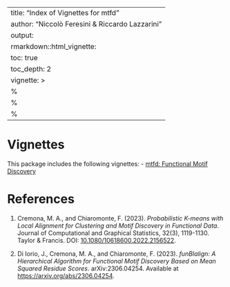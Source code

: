 \documentclass{article}
---
title: "Index of Vignettes for mtfd"
author: "Niccolò Feresini & Riccardo Lazzarini"
output:  
  rmarkdown::html_vignette:  
    toc: true  
    toc_depth: 2  
vignette: >  
  %\VignetteEncoding{UTF-8}  
  %\VignetteIndexEntry{Index of Vignettes for mtfd}  
  %\VignetteEngine{knitr::rmarkdown}  
---

# Vignettes

This package includes the following vignettes:
- [mtfd: Functional Motif Discovery](mtfd_vignette.Rmd)

# References

1. Cremona, M. A., and Chiaromonte, F. (2023). *Probabilistic K-means with Local Alignment for Clustering and Motif Discovery in Functional Data*. Journal of Computational and Graphical Statistics, 32(3), 1119-1130. Taylor & Francis. DOI: [10.1080/10618600.2022.2156522](https://doi.org/10.1080/10618600.2022.2156522).

2. Di Iorio, J., Cremona, M. A., and Chiaromonte, F. (2023). *funBIalign: A Hierarchical Algorithm for Functional Motif Discovery Based on Mean Squared Residue Scores*. arXiv:2306.04254. Available at [https://arxiv.org/abs/2306.04254](https://arxiv.org/abs/2306.04254).

